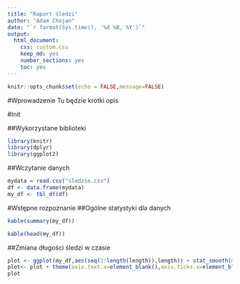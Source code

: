```yaml
---
title: "Raport śledzi"
author: "Adam Chojan"
date: "`r format(Sys.time(), '%d %B, %Y')`"
output: 
  html_document:
    css: custom.css
    keep_md: yes
    number_sections: yes
    toc: yes
---
```


```r
knitr::opts_chunk$set(echo = FALSE,message=FALSE)
```


#Wprowadzenie
Tu będzie krótki opis

#Init

##Wykorzystane biblioteki
```r
library(knitr)
library(dplyr)
library(ggplot2)
```

##Wczytanie danych

```r
mydata = read.csv("sledzie.csv")
df <- data.frame(mydata)
my_df <- tbl_df(df)
```

#Wstępne rozpoznanie
##Ogólne statystyki dla danych
```r
kable(summary(my_df))

kable(head(my_df))
```

##Zmiana długości śledzi w czasie
```r
plot <- ggplot(my_df,aes(seq(1:length(length)),length)) + stat_smooth(method="lm") + stat_smooth(method="gam")
plot<- plot + theme(axis.text.x=element_blank(),axis.ticks.x=element_blank()) + xlab("Czas") + ylab("Długość śledzia")
plot
```
